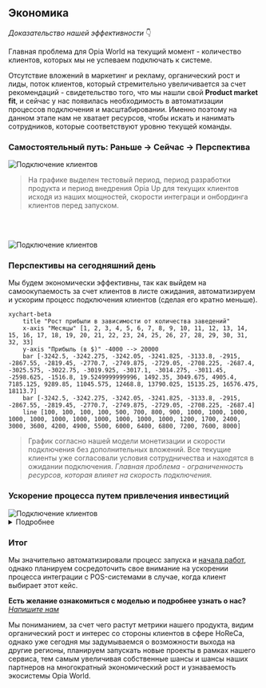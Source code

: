 
## Экономика

*Доказательство нашей эффективности* 👇

<Callout type="warning">
Главная проблема для Opia World на текущий момент - количество клиентов, которых мы не успеваем подключать к системе.
</Callout>

Отсутствие вложений в маркетинг и рекламу, органический рост и лиды, поток клиентов, который стремительно увеличивается за счет рекомендаций - свидетельство того, что мы нашли свой **Product market fit**, и сейчас у нас появилась необходимость в автоматизации процессов подключения и масштабировании. Именно поэтому на данном этапе нам не хватает ресурсов, чтобы искать и нанимать сотрудников, которые соответствуют уровню текущей команды.

### Самостоятельный путь: Раньше -> Сейчас -> Перспектива

<Image src="/graph.png" alt="Подключение клиентов" width={840} height={300} /> 

> На графике выделен тестовый период, период разработки продукта и период внедрения Opia Up для текущих клиентов исходя из наших мощностей, скорости интеграци и онбординга клиентов перед запуском.

<br></br>

<Image src="/table.png" alt="Подключение клиентов" width={840} height={300} /> 

### Перспективы на сегодняшний день

<Callout type="default">
    Мы будем экономически эффективны, так как выйдем на самоокупаемость за счет клиентов в листе ожидания, автоматизируем и ускорим процесс подключения клиентов (сделая его кратно меньше).
</Callout>

```mermaid
xychart-beta
    title "Рост прибыли в зависимости от количества заведений"
    x-axis "Месяцы" [1, 2, 3, 4, 5, 6, 7, 8, 9, 10, 11, 12, 13, 14, 15, 16, 17, 18, 19, 20, 21, 22, 23, 24, 25, 26, 27, 28, 29, 30, 31, 32, 33]
    y-axis "Прибыль (в $)" -4000 --> 20000
    bar [-3242.5, -3242.275, -3242.05, -3241.825, -3133.8, -2915, -2867.55, -2819.45, -2770.7, -2749.875, -2729.05, -2708.225, -2687.4, -3025.575, -3022.75, -3019.925, -3017.1, -3014.275, -3011.45, -2598.625, -1516.8, 19.5249999999996, 1492.35, 3049.675, 4905.4, 7185.125, 9289.85, 11045.575, 12468.8, 13790.025, 15135.25, 16576.475, 18113.7]
    bar [-3242.5, -3242.275, -3242.05, -3241.825, -3133.8, -2915, -2867.55, -2819.45, -2770.7, -2749.875, -2729.05, -2708.225, -2687.4]
    line [100, 100, 100, 100, 500, 700, 800, 900, 1000, 1000, 1000, 1000, 1000, 1000, 1000, 1000, 1000, 1000, 1000, 1200, 1700, 2400, 3000, 3600, 4200, 4900, 5500, 6000, 6400, 6800, 7200, 7600, 8000]
```

> График согласно нашей модели монетизации и скорости подключения без дополнительных вложений. Все текущие клиенты уже согласовали условия сотрудничества и находятся в ожидании подключения. *Главная проблема - ограниченность ресурсов, которая влияет на скорость подключения.*

### Ускорение процесса путем привлечения инвестиций

<Image src="/connect.png" alt="Подключение клиентов" width={840} height={300} /> 

<details>
    <summary>Подробнее</summary>
    - **Кратно увеличить количество клиентов** за счет дополнительных продаж, возможности ускорения процесса подключение и интеграции в 3,5 - 4 раза. Тестирование новых способов продаж и донесение ценности до потенциальных клиентов. 
    - **Сократить скорость подключения клиента** за счет дополнительных часов разработки и обучения (интеграция с POS). Мы пониманием, что нам нужно делать и в какой момент времени.
    - **Увеличить конверсию клиентов, которые выберут Opia** за счет повышения узнаваемости бренда, роста активных участников и работы с текущим комьюнити. Данный показатель уже показывает стремительный органический рост от месяца к месяцу.
    - **Масштабировать продукт на другие рынки**. Проделанная работа с интеграциями в POS значительно ускорит этот процесс. Все текущие POS-системы в мире глобально ничем не отличаются либо являются дочерними компаниями тех систем, с которыми мы уже взаимодействуем.
</details>

### Итог

Мы значительно автоматизировали процесс запуска и [начала работ](/scaling#как-мы-планируем-масштабироваться), однако планируем сосредоточить свое внимание на ускорении процесса интеграции с POS-системами в случае, когда клиент выбирает этот кейс.

**Есть желание ознакомиться с моделью и подробнее узнать о нас?** <i><u><a href="mailto:x5@opia-world.com">Напишите нам</a></u></i>

<Callout type="default">
    Мы пониманием, за счет чего растут метрики нашего продукта, видим органический рост и интерес со стороны клиентов в сфере HoReCa, однако уже сегодня мы задумываемся о возможности выхода на другие регионы, планируем запускать новые проекты в рамках нашего сервиса, тем самым увеличивая собственные шансы и шансы наших партнеров на многократный экономический рост и узнаваемость экосистемы Opia World.
</Callout>
